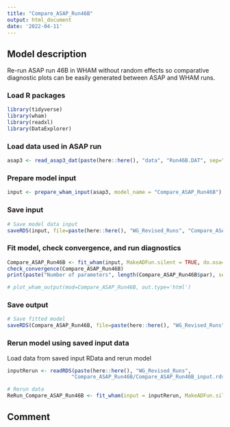```yaml
---
title: "Compare_ASAP_Run46B"
output: html_document
date: '2022-04-11'
---
```


## Model description
Re-run ASAP run 46B in WHAM without random effects so comparative diagnostic plots can be easily generated between ASAP and WHAM runs.

### Load R packages
```r
library(tidyverse)
library(wham)
library(readxl)
library(DataExplorer)
```

### Load data used in ASAP run
```r
asap3 <- read_asap3_dat(paste(here::here(), "data", "Run46B.DAT", sep="/"))
```

### Prepare model input
```r
input <- prepare_wham_input(asap3, model_name = "Compare_ASAP_Run46B") 
```

### Save input
```r
# Save model data input
saveRDS(input, file=paste(here::here(), "WG_Revised_Runs", "Compare_ASAP_Run46B", "Compare_ASAP_Run46B_input.rds", sep="/"))
```

### Fit model, check convergence, and run diagnostics
```r
Compare_ASAP_Run46B <- fit_wham(input, MakeADFun.silent = TRUE, do.osa=FALSE) 
check_convergence(Compare_ASAP_Run46B)
print(paste("Number of parameters", length(Compare_ASAP_Run46B$par), sep=" "))

# plot_wham_output(mod=Compare_ASAP_Run46B, out.type='html')
```

### Save output
```r
# Save fitted model
saveRDS(Compare_ASAP_Run46B, file=paste(here::here(), "WG_Revised_Runs", "Compare_ASAP_Run46B", "Compare_ASAP_Run46B_model.rds", sep="/"))
```

### Rerun model using saved input data
Load data from saved input RData and rerun model
```r
inputRerun <- readRDS(paste(here::here(), "WG_Revised_Runs",
                     "Compare_ASAP_Run46B/Compare_ASAP_Run46B_input.rds", sep="/"))

# Rerun data
ReRun_Compare_ASAP_Run46B <- fit_wham(input = inputRerun, MakeADFun.silent = TRUE)
```

## Comment


